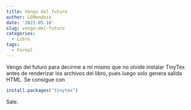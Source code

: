 ```yaml
---
title: Vengo del futuro
author: LEMendoza
date: '2021-05-18'
slug: vengo-del-futuro
categories:
  - Libro
tags:
  - Formal
---
```


Vengo del futuro para decirme a mí mismo que no olvide instalar TinyTex antes de renderizar los archivos del libro, pues luego solo genera salida HTML. Se consigue con

```r
install.packages("tinytex")
```

Sale.

